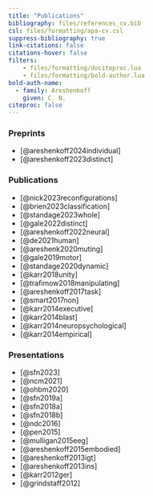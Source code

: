 ```yaml
---
title: "Publications"
bibliography: files/references_cv.bib
csl: files/formatting/apa-cv.csl
suppress-bibliography: true
link-citations: false
citations-hover: false
filters: 
    - files/formatting/dociteproc.lua
    - files/formatting/bold-author.lua
bold-auth-name:
  - family: Areshenkoff
    given: C. N.
citeproc: false
---
```


### Preprints

-   [@areshenkoff2024individual]
-   [@areshenkoff2023distinct]

### Publications

-   [@nick2023reconfigurations]
-   [@brien2023classification]
-   [@standage2023whole]
-   [@gale2022distinct]
-   [@areshenkoff2022neural]
-   [@de2021human]
-   [@areshenk2020muting]
-   [@gale2019motor]
-   [@standage2020dynamic]
-   [@karr2018unity]
-   [@trafimow2018manipulating]
-   [@areshenkoff2017task]
-   [@smart2017non]
-   [@karr2014executive]
-   [@karr2014blast]
-   [@karr2014neuropsychological]
-   [@karr2014empirical]

### Presentations

-   [@sfn2023]
-   [@ncm2021]
-   [@ohbm2020]
-   [@sfn2019a]
-   [@sfn2018a]
-   [@sfn2018b]
-   [@ndc2016]
-   [@pen2015]
-   [@mulligan2015eeg]
-   [@areshenkoff2015embodied]
-   [@areshenkoff2013igt]
-   [@areshenkoff2013ins]
-   [@karr2012ger]
-   [@grindstaff2012]
